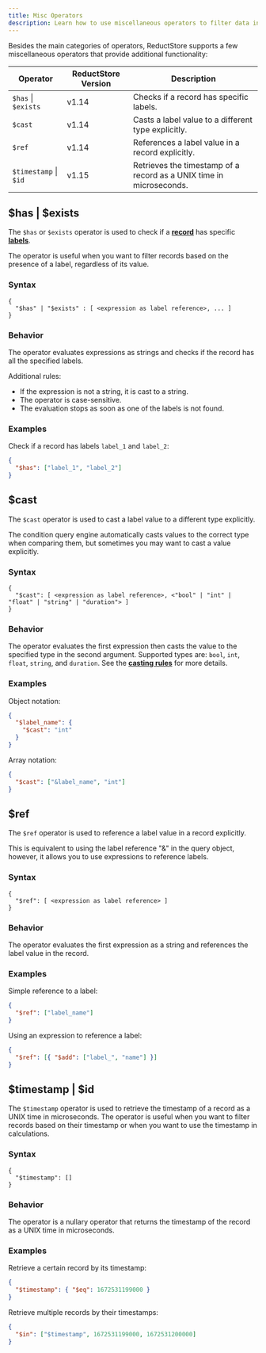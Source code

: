 ```yaml
---
title: Misc Operators
description: Learn how to use miscellaneous operators to filter data in ReductStore.
---
```


Besides the main categories of operators, ReductStore supports a few miscellaneous operators that provide additional functionality:

| Operator              | ReductStore Version | Description                                                         |
|-----------------------|---------------------|---------------------------------------------------------------------|
| `$has` \| `$exists`   | v1.14               | Checks if a record has specific labels.                             |
| `$cast`               | v1.14               | Casts a label value to a different type explicitly.                 |
| `$ref`                | v1.14               | References a label value in a record explicitly.                    |
| `$timestamp` \| `$id` | v1.15               | Retrieves the timestamp of a record as a UNIX time in microseconds. |

## $has | $exists

The `$has` or `$exists` operator is used to check if a [**record**](../glossary#record) has specific [**labels**](../glossary#label).

The operator is useful when you want to filter records based on the presence of a label, regardless of its value.

### Syntax

```
{
  "$has" | "$exists" : [ <expression as label reference>, ... ]
}
```

### Behavior

The operator evaluates expressions as strings and checks if the record has all the specified labels.

Additional rules:

- If the expression is not a string, it is cast to a string.
- The operator is case-sensitive.
- The evaluation stops as soon as one of the labels is not found.

### Examples

Check if a record has labels `label_1` and `label_2`:

```json
{
  "$has": ["label_1", "label_2"]
}
```

## $cast

The `$cast` operator is used to cast a label value to a different type explicitly.

The condition query engine automatically casts values to the correct type when comparing them, but sometimes you may want to cast a value explicitly.

### Syntax

```
{
  "$cast": [ <expression as label reference>, <"bool" | "int" | "float" | "string" | "duration"> ]
}
```

### Behavior

The operator evaluates the first expression then casts the value to the specified type in the second argument.
Supported types are: `bool`, `int`, `float`, `string`, and `duration`. See the **[casting rules](./#type-casting)** for more details.

### Examples

Object notation:

```json
{
  "$label_name": {
    "$cast": "int"
  }
}
```

Array notation:

```json
{
  "$cast": ["&label_name", "int"]
}
```

## $ref

The `$ref` operator is used to reference a label value in a record explicitly.

This is equivalent to using the label reference "&" in the query object, however, it allows you to use expressions to reference labels.

### Syntax

```
{
  "$ref": [ <expression as label reference> ]
}
```

### Behavior

The operator evaluates the first expression as a string and references the label value in the record.

### Examples

Simple reference to a label:

```json
{
  "$ref": ["label_name"]
}
```

Using an expression to reference a label:

```json
{
  "$ref": [{ "$add": ["label_", "name"] }]
}
```

## $timestamp | $id

The `$timestamp` operator is used to retrieve the timestamp of a record as a UNIX time in microseconds.
The operator is useful when you want to filter records based on their timestamp or when you want to use the timestamp in calculations.

### Syntax

```
{
  "$timestamp": []
}
```

### Behavior

The operator is a nullary operator that returns the timestamp of the record as a UNIX time in microseconds.

### Examples

Retrieve a certain record by its timestamp:

```json
{
  "$timestamp": { "$eq": 1672531199000 }
}
```

Retrieve multiple records by their timestamps:

```json
{
  "$in": ["$timestamp", 1672531199000, 1672531200000]
}
```
